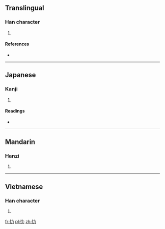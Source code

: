 ==Translingual==

===Han character===
{{Han char|rn=61|rad=心|as=02|sn=5|four=|canj=心大尸 (PKS)|ids=⿰[[忄]][[力]]}}

# {{defn|Han|sort=心02}}

====References====
* {{Han ref|kx=0375.040|dkj=10301|dj=0702.010|hdz=42269.010|uh=5FC7|ud=24519}}

----

==Japanese==

===Kanji===
{{ja-kanji|grade=|rs=心02}}

# {{defn|lang=ja|sort=心02}}

====Readings====
* {{ja-readings|on=[[ろく]] (roku)|kun=[[こうろうがおおきい]] (kourougaookii), [[おもう]] (omou)}}

----

==Mandarin==

===Hanzi===
{{cmn-hanzi|pin=[[lè]] ([[le4]])|wg=le<sup>4</sup>}}

# {{defn|lang=cmn|sort=心02}}

----

==Vietnamese==

===Han character===
{{vi-readings|rs=心02| hanviet = sực}}

# {{defn|lang=vi|sort=心02}}

[[fr:忇]]
[[pl:忇]]
[[zh:忇]]